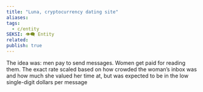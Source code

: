 ```yaml
---
title: "Luna, cryptocurrency dating site"
aliases: 
tags:
  - c/entity
SEKSI: 👁️‍🗨️ Entity
related:
publish: true
---
```




The idea was: men pay to send messages. Women get paid for reading them. The exact rate scaled based on how crowded the woman’s inbox was and how much she valued her time at, but was expected to be in the low single-digit dollars per message
